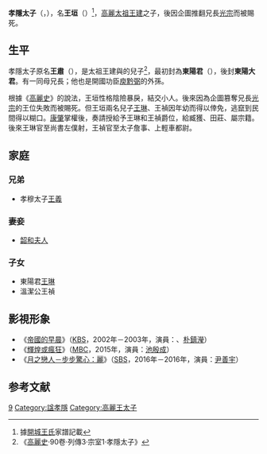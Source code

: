 '''孝隱太子'''（{{lang-ko|'''효은태자'''}}，{{bd|？||？|}}），名'''王垣'''（{{lang|ko|'''왕원'''}}）<ref>據[[開城王氏|開城王氏]]家譜記載</ref>，[[高麗|高麗]][[高麗太祖|太祖王建]]之子，後因企圖推翻兄長[[高麗光宗|光宗]]而被賜死。

==生平==
孝隱太子原名'''王肅'''（{{lang|ko|왕숙}}），是太祖王建與{{link-ko|東陽院夫人|동양원부인|東陽院夫人庾氏}}的兒子<ref>《[[高麗史|高麗史]]·90卷·列傳3·宗室1·孝隱太子》</ref>，最初封為'''東陽君'''（{{lang|ko|동양군}}），後封'''東陽大君'''。有一同母兄長{{link-ko|王義 (高麗)|효목태자|孝穆太子王義}}；他也是開國功臣[[庾黔弼|庾黔弼]]的外孫。

根據《[[高麗史|高麗史]]》的說法，王垣性格陰險暴戾，結交小人。後來因為企圖篡奪兄長[[高麗光宗|光宗]]的王位失敗而被賜死。但王垣兩名兒子[[王琳_(高麗)|王琳]]、王禎因年幼而得以倖免，逃竄到民間得以糊口。[[康肇|康肇]]掌權後，奏請授給予王琳和王禎爵位，給臧獲、田莊、屬宗籍。後來王琳官至尚書左僕射，王禎官至太子詹事、上輕車都尉。

==家庭==
===兄弟===
*孝穆太子[[王義_(高麗)|王義]]
===妻妾===
*[[韶和夫人|韶和夫人]]
===子女===
*東陽君[[王琳_(高麗)|王琳]]
*溫潔公王禎

==影視形象==
* 《[[帝國的早晨|帝國的早晨]]》（[[KBS|KBS]]，2002年－2003年，演員：{{link-ko|高東炫|고동현}}、[[朴鎮瀅|朴鎮瀅]]）
* 《[[輝煌或瘋狂|輝煌或瘋狂]]》（[[MBC|MBC]]，2015年，演員：[[池殷成|池殷成]]）
* 《[[月之戀人－步步驚心：麗|月之戀人－步步驚心：麗]]》（[[SBS_(韓國)|SBS]]，2016年－2016年，演員：[[尹善宇|尹善宇]]）

==参考文献==
{{reflist}}

[[Category:高麗太祖王子|9]]
[[Category:諡孝隱|Category:諡孝隱]]
[[Category:高麗王太子|Category:高麗王太子]]